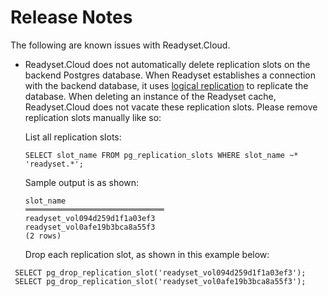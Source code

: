 # Release Notes

The following are known issues with Readyset.Cloud.

- Readyset.Cloud does not automatically delete replication slots on the backend Postgres database.
  When Readyset establishes a connection with the backend database, it uses
  [logical replication](https://blog.readyset.io/how-database-replication-works-under-the-hood/) to replicate the database.
  When deleting an instance of the Readyset cache, Readyset.Cloud does not vacate these replication slots.
  Please remove replication slots manually like so:

  List all replication slots:

  ```
  SELECT slot_name FROM pg_replication_slots WHERE slot_name ~* 'readyset.*';
  ```

  Sample output is as shown:

  ```
  slot_name
  ═══════════════════════════════
  readyset_vol094d259d1f1a03ef3
  readyset_vol0afe19b3bca8a55f3
  (2 rows)
  ```

  Drop each replication slot, as shown in this example below:

```
 SELECT pg_drop_replication_slot('readyset_vol094d259d1f1a03ef3');
 SELECT pg_drop_replication_slot('readyset_vol0afe19b3bca8a55f3');

```
